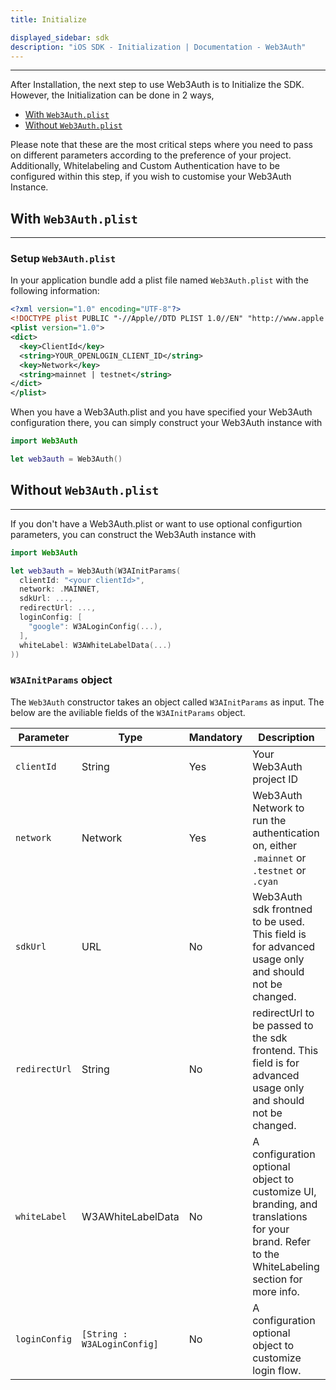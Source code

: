 ```yaml
---
title: Initialize

displayed_sidebar: sdk
description: "iOS SDK - Initialization | Documentation - Web3Auth"
---
```


---

After Installation, the next step to use Web3Auth is to Initialize the SDK. However, the Initialization can be done in 2 ways,

- [With `Web3Auth.plist`](#with-web3authplist)
- [Without `Web3Auth.plist`](#without-web3authplist)

Please note that these are the most critical steps where you need to pass on different parameters according to the preference of your project.
Additionally, Whitelabeling and Custom Authentication have to be configured within this step, if you wish to customise your Web3Auth Instance.

## With `Web3Auth.plist`

---

### Setup `Web3Auth.plist`

In your application bundle add a plist file named `Web3Auth.plist` with the following information:

```xml
<?xml version="1.0" encoding="UTF-8"?>
<!DOCTYPE plist PUBLIC "-//Apple//DTD PLIST 1.0//EN" "http://www.apple.com/DTDs/PropertyList-1.0.dtd">
<plist version="1.0">
<dict>
  <key>ClientId</key>
  <string>YOUR_OPENLOGIN_CLIENT_ID</string>
  <key>Network</key>
  <string>mainnet | testnet</string>
</dict>
</plist>
```

When you have a Web3Auth.plist and you have specified your Web3Auth configuration there, you can simply construct your Web3Auth instance with

```swift
import Web3Auth

let web3auth = Web3Auth()
```

## Without `Web3Auth.plist`

---

If you don't have a Web3Auth.plist or want to use optional configurtion parameters, you can construct the Web3Auth instance with

```swift
import Web3Auth

let web3auth = Web3Auth(W3AInitParams(
  clientId: "<your clientId>",
  network: .MAINNET,
  sdkUrl: ...,
  redirectUrl: ...,
  loginConfig: [
    "google": W3ALoginConfig(...),
  ],
  whiteLabel: W3AWhiteLabelData(...)
))
```

### `W3AInitParams` object

The `Web3Auth` constructor takes an object called `W3AInitParams` as input. The below are the aviliable fields of the `W3AInitParams` object.

| Parameter     | Type                        | Mandatory | Description                                                                                                                                   |
| ------------- | --------------------------- | --------- | --------------------------------------------------------------------------------------------------------------------------------------------- |
| `clientId`    | String                      | Yes       | Your Web3Auth project ID                                                                                                                      |
| `network`     | Network                     | Yes       | Web3Auth Network to run the authentication on, either `.mainnet` or `.testnet` or `.cyan`                                                     |
| `sdkUrl`      | URL                         | No        | Web3Auth sdk frontned to be used. This field is for advanced usage only and should not be changed.                                            |
| `redirectUrl` | String                      | No        | redirectUrl to be passed to the sdk frontend. This field is for advanced usage only and should not be changed.                                |
| `whiteLabel`  | W3AWhiteLabelData           | No        | A configuration optional object to customize UI, branding, and translations for your brand. Refer to the WhiteLabeling section for more info. |
| `loginConfig` | `[String : W3ALoginConfig]` | No        | A configuration optional object to customize login flow.                                                                                      |
